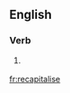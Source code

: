 ==English==

===Verb===
{{en-verb|recapitalises|recapitalising|recapitalised|recapitalised}}

# {{British}} {{alternative spelling of|[[recapitalize]]}}

[[fr:recapitalise]]